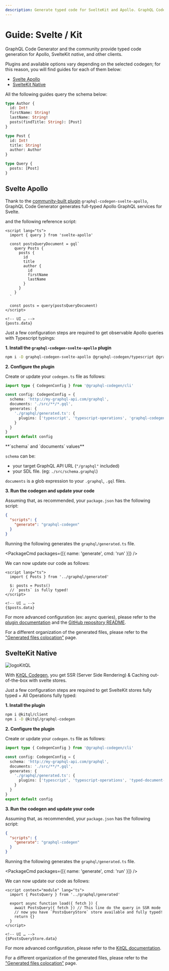 ```yaml
---
description: Generate typed code for SvelteKit and Apollo. GraphQL Code Generator and the community provide typed code generation for Apollo, SvelteKit _native_, and other clients.
---
```



# Guide: Svelte / Kit

GraphQL Code Generator and the community provide typed code generation for Apollo, SvelteKit _native_, and other clients.

Plugins and available options vary depending on the selected codegen; for this reason, you will find guides for each of them below:

- [Svelte Apollo](#svelte-apollo)
- [SvelteKit Native](#sveltekit-native)

All the following guides query the schema below:

```graphql filename="schema.graphql"
type Author {
  id: Int!
  firstName: String!
  lastName: String!
  posts(findTitle: String): [Post]
}

type Post {
  id: Int!
  title: String!
  author: Author
}

type Query {
  posts: [Post]
}
```

## Svelte Apollo

Thank to the [community-built plugin](https://github.com/ticruz38/graphql-codegen-svelte-apollo#readme) `graphql-codegen-svelte-apollo`, GraphQL Code Generator generates full-typed Apollo GraphQL services for Svelte.

and the following reference script:

```svelte
<script lang="ts">
  import { query } from 'svelte-apollo'

  const postsQueryDocument = gql`
    query Posts {
      posts {
        id
        title
        author {
          id
          firstName
          lastName
        }
      }
    }
  `

  const posts = query(postsQueryDocument)
</script>

<!-- UI … -->
{posts.data}
```

Just a few configuration steps are required to get observable Apollo queries with Typescript typings:

**1. Install the `graphql-codegen-svelte-apollo` plugin**

```sh npm2yarn
npm i -D graphql-codegen-svelte-apollo @graphql-codegen/typescript @graphql-codegen/typescript-operations @graphql-codegen/cli typescript graphql
```

**2. Configure the plugin**

Create or update your `codegen.ts` file as follows:

```ts filename="codegen.ts"
import type { CodegenConfig } from '@graphql-codegen/cli'

const config: CodegenConfig = {
  schema: 'http://my-graphql-api.com/graphql',
  documents: './src/**/*.gql',
  generates: {
    './graphql/generated.ts': {
      plugins: ['typescript', 'typescript-operations', 'graphql-codegen-svelte-apollo']
    }
  }
}
export default config
```

<Callout>
**`schema` and `documents` values**

`schema` can be:

- your target GraphQL API URL (`"/graphql"` included)
- your SDL file. (eg: `./src/schema.graphql`)

`documents` is a glob expression to your `.graphql`, `.gql` files.

</Callout>

**3. Run the codegen and update your code**

Assuming that, as recommended, your `package.json` has the following script:

```json filename="package.json"
{
  "scripts": {
    "generate": "graphql-codegen"
  }
}
```

Running the following generates the `graphql/generated.ts` file.

<PackageCmd packages={[{ name: 'generate', cmd: 'run' }]} />

We can now update our code as follows:

```svelte
<script lang="ts">
  import { Posts } from '../graphql/generated'

  $: posts = Posts()
  // `posts` is fully typed!
</script>

<!-- UI … -->
{$posts.data}
```

For more advanced configuration (ex: async queries), please refer to the [plugin documentation](/plugins/typescript-svelte-apollo) and the [GitHub repository README](https://github.com/ticruz38/graphql-codegen-svelte-apollo).

For a different organization of the generated files, please refer to the ["Generated files colocation"](/docs/advanced/generated-files-colocation) page.

## SvelteKit Native

![logoKitQL](https://raw.githubusercontent.com/jycouet/kitql/main/logo.svg)

With [KitQL Codegen](https://github.com/jycouet/kitql/tree/main/packages/graphql-codegen), you get SSR (Server Side Rendering) & Caching out-of-the-box with svelte stores.

Just a few configuration steps are required to get SvelteKit stores fully typed + All Operations fully typed:

**1. Install the plugin**

```sh npm2yarn
npm i @kitql/client
npm i -D @kitql/graphql-codegen
```

**2. Configure the plugin**

Create or update your `codegen.ts` file as follows:

```ts filename="codegen.ts"
import type { CodegenConfig } from '@graphql-codegen/cli'

const config: CodegenConfig = {
  schema: 'http://my-graphql-api.com/graphql',
  documents: './src/**/*.gql',
  generates: {
    './graphql/generated.ts': {
      plugins: ['typescript', 'typescript-operations', 'typed-document-node', '@kitql/graphql-codegen']
    }
  }
}
export default config
```

**3. Run the codegen and update your code**

Assuming that, as recommended, your `package.json` has the following script:

```json filename="package.json"
{
  "scripts": {
    "generate": "graphql-codegen"
  }
}
```

Running the following generates the `graphql/generated.ts` file.

<PackageCmd packages={[{ name: 'generate', cmd: 'run' }]} />

We can now update our code as follows:

```svelte
<script context="module" lang="ts">
  import { PostsQuery } from '../graphql/generated'

  export async function load({ fetch }) {
    await PostsQuery({ fetch }) // This line do the query in SSR mode
    // now you have `PostsQueryStore` store available and fully typed!
    return {}
  }
</script>

<!-- UI … -->
{$PostsQueryStore.data}
```

For more advanced configuration, please refer to the [KitQL documentation](https://github.com/jycouet/kitql/tree/main/packages/graphql-codegen).

For a different organization of the generated files, please refer to the ["Generated files colocation"](/docs/advanced/generated-files-colocation) page.
